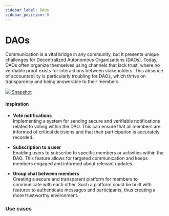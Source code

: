 ```yaml
---
sidebar_label: DAOs
sidebar_position: 8
---
```


# DAOs

Communication is a vital bridge in any community, but it presents unique challenges for Decentralized Autonomous Organizations (DAOs). Today, DAOs often organize themselves using channels that lack trust, where no verifiable proof exists for interactions between stakeholders. This absence of accountability is particularly troubling for DAOs, which thrive on transparency and being answerable to their members.


<div class="chain-list white">
  <a href="https://www.snapshot.org/" class="chain-item">
    <img src={snapshot} />
    <span>Snapshot</span>
  </a>
</div>

#### Inspiration

- **Vote notifications**  
  Implementing a system for sending secure and verifiable notifications related to voting within the DAO. This can ensure that all members are informed of critical decisions and that their participation is accurately recorded.

- **Subscription to a user**  
  Enabling users to subscribe to specific members or activities within the DAO. This feature allows for targeted communication and keeps members engaged and informed about relevant updates.

- **Group chat between members**  
  Creating a secure and transparent platform for members to communicate with each other. Such a platform could be built with features to authenticate messages and participants, thus creating a more trustworthy environment.

### Use cases


<Usecases />
